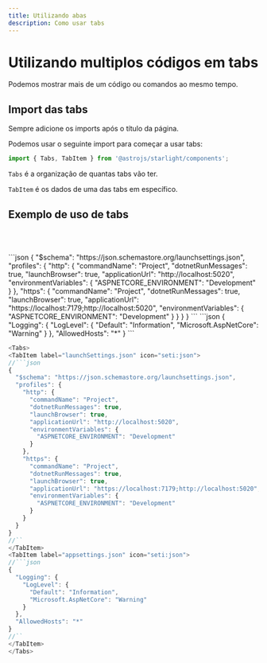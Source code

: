 ```yaml
---
title: Utilizando abas
description: Como usar tabs
---
```



# Utilizando multiplos códigos em tabs

Podemos mostrar mais de um código ou comandos ao mesmo tempo.

## Import das tabs

Sempre adicione os imports após o título da página.

Podemos usar o seguinte import para começar a usar tabs:

```js
import { Tabs, TabItem } from '@astrojs/starlight/components';
```

`Tabs` é a organização de quantas tabs vão ter.

`TabItem` é os dados de uma das tabs em específico.

## Exemplo de uso de tabs

<br></br>

<Tabs>
<TabItem label="launchSettings.json" icon="seti:json">
```json
{
  "$schema": "https://json.schemastore.org/launchsettings.json",
  "profiles": {
    "http": {
      "commandName": "Project",
      "dotnetRunMessages": true,
      "launchBrowser": true,
      "applicationUrl": "http://localhost:5020",
      "environmentVariables": {
        "ASPNETCORE_ENVIRONMENT": "Development"
      }
    },
    "https": {
      "commandName": "Project",
      "dotnetRunMessages": true,
      "launchBrowser": true,
      "applicationUrl": "https://localhost:7179;http://localhost:5020",
      "environmentVariables": {
        "ASPNETCORE_ENVIRONMENT": "Development"
      }
    }
  }
}
```
</TabItem>
<TabItem label="appsettings.json" icon="seti:json">
```json
{
  "Logging": {
    "LogLevel": {
      "Default": "Information",
      "Microsoft.AspNetCore": "Warning"
    }
  },
  "AllowedHosts": "*"
}
```
</TabItem>
</Tabs>


```js
<Tabs>
<TabItem label="launchSettings.json" icon="seti:json">
//```json
{
  "$schema": "https://json.schemastore.org/launchsettings.json",
  "profiles": {
    "http": {
      "commandName": "Project",
      "dotnetRunMessages": true,
      "launchBrowser": true,
      "applicationUrl": "http://localhost:5020",
      "environmentVariables": {
        "ASPNETCORE_ENVIRONMENT": "Development"
      }
    },
    "https": {
      "commandName": "Project",
      "dotnetRunMessages": true,
      "launchBrowser": true,
      "applicationUrl": "https://localhost:7179;http://localhost:5020",
      "environmentVariables": {
        "ASPNETCORE_ENVIRONMENT": "Development"
      }
    }
  }
}
//``
</TabItem>
<TabItem label="appsettings.json" icon="seti:json">
//```json
{
  "Logging": {
    "LogLevel": {
      "Default": "Information",
      "Microsoft.AspNetCore": "Warning"
    }
  },
  "AllowedHosts": "*"
}
//``
</TabItem>
</Tabs>


```
